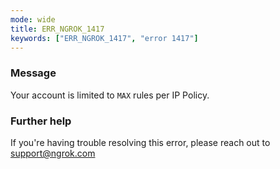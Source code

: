 ```yaml
---
mode: wide
title: ERR_NGROK_1417
keywords: ["ERR_NGROK_1417", "error 1417"]
---
```


### Message

Your account is limited to `MAX` rules per IP Policy.

### Further help

If you're having trouble resolving this error, please reach out to [support@ngrok.com](mailto:support@ngrok.com?subject=Help%20with%20ERR_NGROK_1417)
